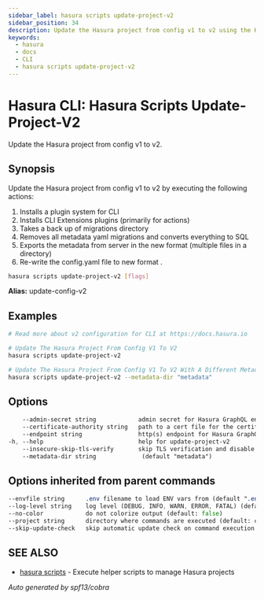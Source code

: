 ```yaml
---
sidebar_label: hasura scripts update-project-v2
sidebar_position: 34
description: Update the Hasura project from config v1 to v2 using the Hasura CLI
keywords:
  - hasura
  - docs
  - CLI
  - hasura scripts update-project-v2
---
```


# Hasura CLI: Hasura Scripts Update-Project-V2

Update the Hasura project from config v1 to v2.

## Synopsis

Update the Hasura project from config v1 to v2 by executing the following actions:

1. Installs a plugin system for CLI
2. Installs CLI Extensions plugins (primarily for actions)
3. Takes a back up of migrations directory
4. Removes all metadata yaml migrations and converts everything to SQL
5. Exports the metadata from server in the new format (multiple files in a directory)
6. Re-write the config.yaml file to new format
.

```bash
hasura scripts update-project-v2 [flags]
```

**Alias:** update-config-v2

## Examples

```bash
# Read more about v2 configuration for CLI at https://docs.hasura.io

# Update The Hasura Project From Config V1 To V2
hasura scripts update-project-v2

# Update The Hasura Project From Config V1 To V2 With A Different Metadata Directory:
hasura scripts update-project-v2 --metadata-dir "metadata"
```

## Options

```sass
    --admin-secret string            admin secret for Hasura GraphQL engine (env "HASURA_GRAPHQL_ADMIN_SECRET")
    --certificate-authority string   path to a cert file for the certificate authority (env "HASURA_GRAPHQL_CERTIFICATE_AUTHORITY")
    --endpoint string                http(s) endpoint for Hasura GraphQL engine (env "HASURA_GRAPHQL_ENDPOINT")
-h, --help                           help for update-project-v2
    --insecure-skip-tls-verify       skip TLS verification and disable cert checking (default: false) (env "HASURA_GRAPHQL_INSECURE_SKIP_TLS_VERIFY")
    --metadata-dir string             (default "metadata")
```

## Options inherited from parent commands

```sass
--envfile string      .env filename to load ENV vars from (default ".env")
--log-level string    log level (DEBUG, INFO, WARN, ERROR, FATAL) (default "INFO")
--no-color            do not colorize output (default: false)
--project string      directory where commands are executed (default: current dir)
--skip-update-check   skip automatic update check on command execution
```

## SEE ALSO

* [hasura scripts](/hasura-cli/commands/hasura_scripts.mdx)	 - Execute helper scripts to manage Hasura projects

_Auto generated by spf13/cobra_
